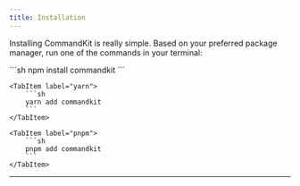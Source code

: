```yaml
---
title: Installation
---
```



<ViewTransitions fallback="swap" />

Installing CommandKit is really simple. Based on your preferred package manager, run one of the commands in your terminal:

<Tabs>
    <TabItem label="npm">
        ```sh
        npm install commandkit
        ```
    </TabItem>
    
    <TabItem label="yarn">
        ```sh
        yarn add commandkit
        ```
    </TabItem>

    <TabItem label="pnpm">
        ```sh
        pnpm add commandkit
        ```
    </TabItem>

</Tabs>

---
